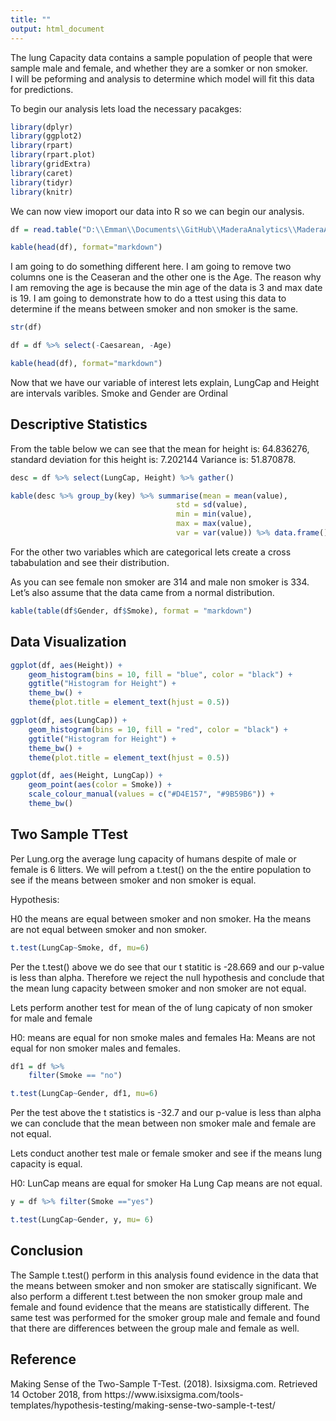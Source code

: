 ```yaml
---
title: ""
output: html_document
---
```


The lung Capacity data contains a sample population of people that were sample male and female, and whether they are a somker or non smoker.  
I will be peforming and analysis to determine which model will fit this data for predictions.  

To begin our analysis lets load the necessary pacakges:   

```r
library(dplyr)
library(ggplot2)
library(rpart)
library(rpart.plot)
library(gridExtra)
library(caret)
library(tidyr)
library(knitr)
```

We can now view imoport our data into R so we can begin our analysis.  

```r
df = read.table("D:\\Emman\\Documents\\GitHub\\MaderaAnalytics\\MaderaAnalytics\\MaderaAnalytics\\DataSources\\LungCapData.txt", header = TRUE)

kable(head(df), format="markdown")
```

I am going to do something different here.   I am going to remove two columns one is the Ceaseran and the other one is the Age. 
The reason why I am removing the age is because the min age of the data is 3 and max date is 19.  I am going to demonstrate how to do a ttest using this data to determine if the means between smoker and non smoker is the same. 

```r
str(df)

df = df %>% select(-Caesarean, -Age)

kable(head(df), format="markdown")
```   

Now that we have our variable of interest lets explain, LungCap and Height are intervals varibles.  Smoke and Gender are Ordinal

<h2>Descriptive Statistics</h2> 


From the table below we can see that the mean for height is: 64.836276, standard deviation for this height is: 7.202144 Variance is: 51.870878.  


```r
desc = df %>% select(LungCap, Height) %>% gather()

kable(desc %>% group_by(key) %>% summarise(mean = mean(value),
                                     std = sd(value),
                                     min = min(value),
                                     max = max(value),
                                     var = var(value)) %>% data.frame(), format = "markdown") 

```
For the other two variables which are categorical lets create a cross tababulation and see their distribution. 

As you can see female non smoker are 314 and male non smoker is 334.  Let's also assume that the data came from a normal distribution.    

```r
kable(table(df$Gender, df$Smoke), format = "markdown")
```

<h2>Data Visualization</h2>

```r
ggplot(df, aes(Height)) +
    geom_histogram(bins = 10, fill = "blue", color = "black") +
    ggtitle("Histogram for Height") +
    theme_bw() +
    theme(plot.title = element_text(hjust = 0.5))

```

```r
ggplot(df, aes(LungCap)) +
    geom_histogram(bins = 10, fill = "red", color = "black") +
    ggtitle("Histogram for Height") +
    theme_bw() +
    theme(plot.title = element_text(hjust = 0.5))

```

```r

ggplot(df, aes(Height, LungCap)) +
    geom_point(aes(color = Smoke)) +
    scale_colour_manual(values = c("#D4E157", "#9B59B6")) +
    theme_bw()

```

<h2>Two Sample TTest</h2> 

Per Lung.org the average lung capacity of humans despite of male or female is 6 litters.  We will pefrom a t.test() on the the entire population to see if the means between smoker and non smoker is equal. 

Hypothesis: 

H0 the means are equal between smoker and non smoker. 
Ha the means are not equal between smoker and non smoker.  

```r
t.test(LungCap~Smoke, df, mu=6)

```
Per the t.test() above we do see that  our t statitic is -28.669 and our p-value is less than alpha.  Therefore we reject the null hypothesis and conclude that the mean lung capacity between smoker and non smoker are not equal.  

Lets perform another test for mean of the of lung capicaty of non smoker for male and female 

H0: means are equal for non smoke males and females 
Ha: Means are not equal for non smoker males and females.  

```r
df1 = df %>%
    filter(Smoke == "no") 

t.test(LungCap~Gender, df1, mu=6)
```
Per the test above the t statistics is -32.7 and our p-value is less than alpha we can conclude that the mean between non smoker male and female are not equal.  

Lets conduct another test male or female smoker and see if the means lung capacity is equal.   

H0: LunCap means are equal for smoker 
Ha Lung Cap means are not equal.  

```r
y = df %>% filter(Smoke =="yes")

t.test(LungCap~Gender, y, mu= 6)
```
<h2>Conclusion</h2> 
The Sample t.test() perform in this analysis found evidence in the data that the means between smoker and non smoker are statiscally significant.  We also perform a different t.test between the non smoker group male and female and found evidence that the means are statistically different. The same test was performed for the smoker group male and female and found that there are differences between the group male and female as well.  

<h2>Reference</h2> 

Making Sense of the Two-Sample T-Test. (2018). Isixsigma.com. Retrieved 14 October 2018, from https://www.isixsigma.com/tools-templates/hypothesis-testing/making-sense-two-sample-t-test/
